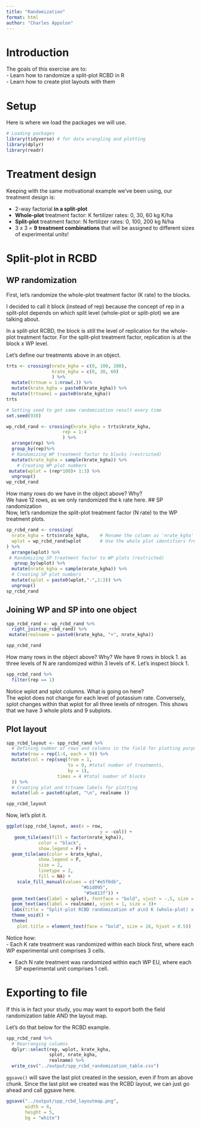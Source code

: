```yaml
---
title: "Randomization"
format: html
author: "Charles Appolon"
---
```


# Introduction  
The goals of this exercise are to:  
- Learn how to randomize a split-plot RCBD in R  
- Learn how to create plot layouts with them  

# Setup  
Here is where we load the packages we will use.  
```r
# Loading packages
library(tidyverse) # for data wrangling and plotting
library(dplyr)
library(readr)
```

# Treatment design  
Keeping with the same motivational example we've been using, our treatment design is:  

-   2-way factorial **in a split-plot**  
-   **Whole-plot** treatment factor: K fertilizer rates: 0, 30, 60 kg K/ha\
-   **Split-plot** treatment factor: N fertilizer rates: 0, 100, 200 kg N/ha\
-   3 x 3 = **9 treatment combinations** that will be assigned to different sizes of experimental units!  

# Split-plot in RCBD  
## WP randomization  
First, let's randomize the whole-plot treatment factor (K rate) to the blocks.  

I decided to call it block (instead of rep) because the concept of rep in a split-plot depends on which split level (whole-plot or split-plot) we are talking about.  

In a split-plot RCBD, the block is still the level of replication for the whole-plot treatment factor. For the split-plot treatment factor, replication is at the block x WP level.  

Let's define our treatments above in an object.  
```r
trts <- crossing(nrate_kgha = c(0, 100, 200),
                 krate_kgha = c(0, 30, 60)
                 ) %>%
  mutate(trtnum = 1:nrow(.)) %>%
  mutate(krate_kgha = paste0(krate_kgha)) %>%
  mutate(trtname1 = paste0(nrate_kgha))
trts
```


```r
# Setting seed to get same randomization result every time
set.seed(930)

wp_rcbd_rand <- crossing(krate_kgha = trts$krate_kgha,
                     rep = 1:4
                     ) %>%
  arrange(rep) %>%
  group_by(rep)%>%
  # Randomizing WP treatment factor to blocks (restricted) 
  mutate(krate_kgha = sample(krate_kgha)) %>%
    # Creating WP plot numbers 
 mutate(wplot = (rep*100)+ 1:3) %>%
  ungroup()
wp_rcbd_rand
```

How many rows do we have in the object above? Why?  
We have 12 rows, as we only randomized the k rate here.
## SP randomization  
Now, let's randomize the split-plot treatment factor (N rate) to the WP treatment plots.  
```r
sp_rcbd_rand <- crossing(
  nrate_kgha = trts$nrate_kgha,    # Rename the column as 'nrate_kgha'
  wplot = wp_rcbd_rand$wplot       # Use the whole plot identifiers from wp_rcbd_rand
) %>%  
  arrange(wplot) %>%    
 # Randomizing SP treatment factor to WP plots (restricted)
   group_by(wplot) %>%
  mutate(nrate_kgha = sample(nrate_kgha)) %>%
  # Creating SP plot numbers 
  mutate(splot = paste0(wplot,"-",1:3)) %>%
  ungroup()
sp_rcbd_rand
```

## Joining WP and SP into one object
```r
spp_rcbd_rand <- wp_rcbd_rand %>%
  right_join(sp_rcbd_rand) %>%
 mutate(realname = paste0(krate_kgha, "+", nrate_kgha))

spp_rcbd_rand
```

How many rows in the object above? Why?
We have 9 rows in block 1. as three levels of N are randomized within 3 levels of K. 
Let's inspect block 1.  
```r
spp_rcbd_rand %>%
  filter(rep == 1)
```

Notice wplot and splot columns. What is going on here?  
The wplot does not change for each level of potassium rate. Conversely, splot changes within that wplot for all three levels of nitrogen. This shows that we have 3 whole plots and 9 subplots.

## Plot layout  
```r
spp_rcbd_layout <- spp_rcbd_rand %>%
  # Defining number of rows and columns in the field for plotting purposes
  mutate(row = rep(1:4, each = 9)) %>%
  mutate(col = rep(seq(from = 1, 
                       to = 9, #total number of treatments, 
                       by = 1), 
                   times = 4 #total number of blocks
  )) %>%
  # Creating plot and trtname labels for plotting
  mutate(lab = paste0(splot, "\n", realname ))

spp_rcbd_layout
```

Now, let's plot it.
```r
ggplot(spp_rcbd_layout, aes(x = row, 
                                   y = -col)) +
   geom_tile(aes(fill = factor(nrate_kgha)),
            color = "black",
            show.legend = F) +
  geom_tile(aes(color = krate_kgha),
            show.legend = F,
            size = 2,
            linetype = 2,
            fill = NA) +
    scale_fill_manual(values = c("#e5f0db",
                            "#b1d095",
                             "#5e813f")) +
  geom_text(aes(label = splot), fontface = "bold", vjust = -.5, size = 4)+
  geom_text(aes(label = realname), vjust = 1, size = 3)+
  labs(title = "Split-plot RCBD randomization of a\n3 K (whole-plot) x 3 N (split-plot) treatment design") +
  theme_void() +
  theme(
    plot.title = element_text(face = "bold", size = 16, hjust = 0.5))
```

Notice how:  
  - Each K rate treatment was randomized within each block first, where each WP experimental unit comprises 3 cells. 
  
  - Each N rate treatment was randomized within each WP EU, where each SP experimental unit comprises 1 cell.  

# Exporting to file  
If this is in fact your study, you may want to export both the field randomization table AND the layout map.  

Let's do that below for the RCBD example.  

```r
spp_rcbd_rand %>%
  # Rearranging columns  
  dplyr::select(rep, wplot, krate_kgha, 
                splot, nrate_kgha,
                realname) %>%
  write_csv("../output/spp_rcbd_randomization_table.csv")
```

`ggsave()` will save the last plot created in the session, even if from an above chunk. Since the last plot we created was the RCBD layout, we can just go ahead and call ggsave here.  

```r
ggsave("../output/spp_rcbd_layoutmap.png",
       width = 6,
       height = 5,
       bg = "white")
```


